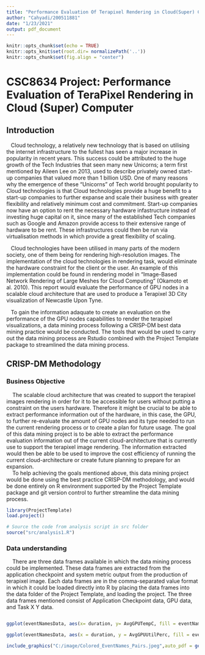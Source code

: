 ```yaml
---
title: "Performance Evaluation Of Terapixel Rendering in Cloud(Super) Computing Project"
author: "Cahyadi/200511881"
date: "1/23/2021"
output: pdf_document
---
```


```r
knitr::opts_chunk$set(echo = TRUE)
knitr::opts_knit$set(root.dir= normalizePath('..'))
knitr::opts_chunk$set(fig.align = "center")
```

# CSC8634 Project: Performance Evaluation of TeraPixel Rendering in Cloud (Super) Computer


## Introduction
&nbsp;&nbsp;&nbsp;Cloud technology, a relatively new technology that is based on utilising the internet infrastructure to the fullest has seen a major increase in popularity in recent years. This success could be attributed to the huge growth of the Tech Industries that seen many new Unicorns; a term first mentioned by Aileen Lee on 2013, used to describe privately owned start-up companies that valued more than 1 billion USD. One of many reasons why the emergence of these "Unicorns" of Tech world brought popularity to Cloud technologies is that Cloud technologies provide a huge benefit to a start-up companies to further expanse and scale their business with greater flexibility and relatively minimum cost and commitment. Start-up companies now have an option to rent the necessary hardware infastructure instead of investing huge capital on it, since many of the established Tech companies such as Google and Amazon provide access to their extensive range of hardware to be rent. These infrastructures could then be run via virtualisation methods in which provide a great flexibility of scaling.
  
&nbsp;&nbsp;&nbsp;Cloud technologies have been utilised in many parts of the modern society, one of them being for rendering high-resolution images. The implementation of the cloud technologies in rendering task, would eliminate the hardware constraint for the client or the user. An example of this implementation could be found in rendering model in "Image-Based Network Rendering of Large Meshes for Cloud Computing" (Okamoto et al. 2010). This report would evaluate the performance of GPU nodes in a scalable cloud architecture that are used to produce a Terapixel 3D City visualization of Newcastle Upon Tyne.
  
&nbsp;&nbsp;&nbsp;To gain the information adaquate to create an evaluation on the performance of the GPU nodes capabilities to render the terapixel visualizations, a data mining process following a CRISP-DM best data mining practice would be conducted. The tools that would be used to carry out the data mining process are Rstudio combined with the Project Template package to streamlined the data mining process. 
  
  
## CRISP-DM Methodology

### Business Objective
&nbsp;&nbsp;&nbsp; The scalable cloud architecture that was created to support the terapixel images rendering in order for it to be accessible for users without putting a constraint on the users hardware. Therefore it might be crucial to be able to extract performance information out of the hardware, in this case, the GPU, to further re-evaluate the amount of GPU nodes and its type needed to run the current rendering process or to create a plan for future usage. The goal of this data mining project is to be able to extract the performance evaluation information out of the current cloud-architecture that is currently use to support the terapixel image rendering. The information extracted would then be able to be used to improve the cost efficiency of running the current cloud-architecture or create future planning to prepare for an expansion.  
&nbsp;&nbsp;&nbsp; To help achieving the goals mentioned above, this data mining project would be done using the best practice CRISP-DM methodology, and would be done entirely on R environment supported by the Project Template package and git version control to further streamline the data mining process. 
  
```r
library(ProjectTemplate)
load.project()

# Source the code from analysis script in src folder
source("src/analysis1.R")

```
  
### Data understanding

&nbsp;&nbsp;&nbsp; There are three data frames available in which the data mining process could be implemented. These data frames are extracted from the application checkpoint and system metric output from the production of terapixel image. Each data frames are in the comma-separated value format in which it could be loaded directly into R by placing the data frames into the data folder of the Project Template, and loading the project. The three data frames mentioned consist of Application Checkpoint data, GPU data, and Task X Y data.  

```r

```

```r
ggplot(eventNamesData, aes(x= duration, y= AvgGPUTempC, fill = eventName)) +geom_hex()
```

  
```r
ggplot(eventNamesData, aes(x = duration, y = AvgGPUUtilPerc, fill = eventName)) + geom_hex()
```
  
```r

include_graphics("C:/image/Colored_EventNames_Pairs.jpeg",auto_pdf = getOption("knitr.graphics.auto_pdf", TRUE))
```

